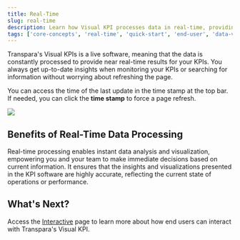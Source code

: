 ```yaml
---
title: Real-Time
slug: real-time
description: Learn how Visual KPI processes data in real-time, providing live updates and accurate insights to support immediate decision-making.
tags: ['core-concepts', 'real-time', 'quick-start', 'end-user', 'data-visualization', 'KPI-monitoring']
---
```


<head>
  <title>Real-Time</title>
  <meta name="keywords" content="Visual KPI, real-time data, core concepts, live updates, data processing, KPI monitoring, end-user guide, timestamp, immediate decision-making, accurate insights, performance analysis, live software, current state operations"/>
</head>

Transpara's Visual KPIs is a live software, meaning that the data is constantly processed to provide near real-time results for your KPIs. You always get up-to-date insights when monitoring your KPIs or searching for information without worrying about refreshing the page.

You can access the time of the last update in the time stamp at the top bar. If needed, you can click the **time stamp** to force a page refresh.

<Image src="media/end-user/core-concepts/real-time/real-time.gif"/>

## Benefits of Real-Time Data Processing

Real-time processing enables instant data analysis and visualization, empowering you and your team to make immediate decisions based on current information. It ensures that the insights and visualizations presented in the KPI software are highly accurate, reflecting the current state of operations or performance.

## What's Next?

Access the [Interactive](interactive) page to learn more about how end users can interact with Transpara's Visual KPI.